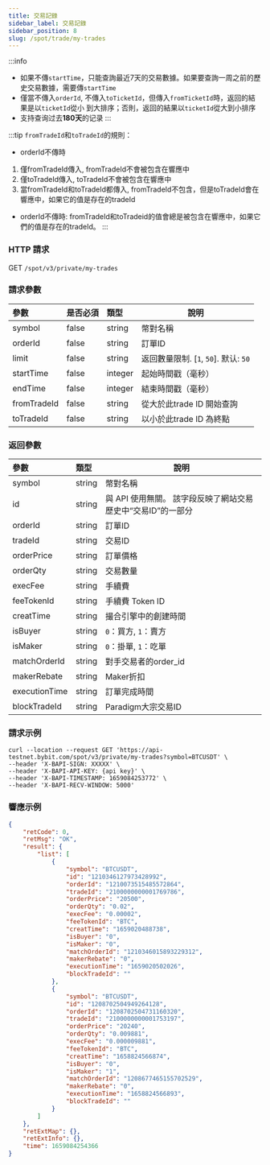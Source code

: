 ```yaml
---
title: 交易記錄
sidebar_label: 交易記錄
sidebar_position: 8
slug: /spot/trade/my-trades
---
```


:::info
* 如果不傳`startTime`，只能查詢最近7天的交易數據。如果要查詢一周之前的歷史交易數據，需要傳`startTime`
* 僅當不傳入<code>orderId</code>, 不傳入<code>toTicketId</code>，但傳入<code>fromTicketId</code>時，返回的結果是以<code>ticketId</code>從小
到大排序；否則，返回的結果以<code>ticketId</code>從大到小排序
* 支持查询过去**180天**的记录
:::

:::tip
`fromTradeId`和`toTradeId`的規則：
* orderId不傳時
1. 僅fromTradeId傳入, fromTradeId不會被包含在響應中
2. 僅toTradeId傳入, toTradeId不會被包含在響應中
3. 當fromTradeId和toTradeId都傳入, fromTradeId不包含，但是toTradeId會在響應中，如果它的值是存在的tradeId
* orderId不傳時: fromTradeId和toTradeid的值會總是被包含在響應中，如果它們的值是存在的tradeId。
:::

### HTTP 請求
GET <code>/spot/v3/private/my-trades</code>

### 請求參數
| 參數 | 是否必須 | 類型 | 說明|
|:----- |:-------|:-----|------ |
| symbol               | false               | string          | 幣對名稱 |
| orderId              | false               | string          | 訂單ID |
| limit                | false               | string          | 返回數量限制. [`1`, `50`]. 默认: `50` |
| startTime            | false               | integer         | 起始時間戳（毫秒） |
| endTime              | false               | integer         | 結束時間戳（毫秒） |
| fromTradeId          | false               | string          | 從大於此trade ID 開始查詢 |
| toTradeId            | false               | string          | 以小於此trade ID 為終點 |

### 返回參數
| 參數 | 類型 | 說明|
|:----- |:-----|----- |
| symbol                | string          | 幣對名稱 |
| id                    | string          | 與 API 使用無關。 該字段反映了網站交易歷史中“交易ID”的一部分 |
| orderId               | string          | 訂單ID |
| tradeId               | string          | 交易ID |
| orderPrice            | string          | 訂單價格 |
| orderQty              | string          | 交易數量 |
| execFee               | string          | 手續費 |
| feeTokenId            | string          | 手續費 Token ID |
| creatTime             | string          | 撮合引擎中的創建時間 |
| isBuyer               | string          | <code>0</code>：買方, <code>1</code>：賣方 |
| isMaker               | string          | <code>0</code>：掛單, <code>1</code>：吃單 |
| matchOrderId          | string          | 對手交易者的order_id |
| makerRebate           | string          | Maker折扣 |
| executionTime         | string          | 訂單完成時間 |
| blockTradeId         | string          | Paradigm大宗交易ID |

### 請求示例

```http
curl --location --request GET 'https://api-testnet.bybit.com/spot/v3/private/my-trades?symbol=BTCUSDT' \
--header 'X-BAPI-SIGN: XXXXX' \
--header 'X-BAPI-API-KEY: {api key}' \
--header 'X-BAPI-TIMESTAMP: 1659084253772' \
--header 'X-BAPI-RECV-WINDOW: 5000'
```

### 響應示例

```json
{
    "retCode": 0,
    "retMsg": "OK",
    "result": {
        "list": [
            {
                "symbol": "BTCUSDT",
                "id": "1210346127973428992",
                "orderId": "1210073515485572864",
                "tradeId": "2100000000001769786",
                "orderPrice": "20500",
                "orderQty": "0.02",
                "execFee": "0.00002",
                "feeTokenId": "BTC",
                "creatTime": "1659020488738",
                "isBuyer": "0",
                "isMaker": "0",
                "matchOrderId": "1210346015893229312",
                "makerRebate": "0",
                "executionTime": "1659020502026",
                "blockTradeId": ""
            },
            {
                "symbol": "BTCUSDT",
                "id": "1208702504949264128",
                "orderId": "1208702504731160320",
                "tradeId": "2100000000001753197",
                "orderPrice": "20240",
                "orderQty": "0.009881",
                "execFee": "0.000009881",
                "feeTokenId": "BTC",
                "creatTime": "1658824566874",
                "isBuyer": "0",
                "isMaker": "1",
                "matchOrderId": "1208677465155702529",
                "makerRebate": "0",
                "executionTime": "1658824566893",
                "blockTradeId": ""
            }
        ]
    },
    "retExtMap": {},
    "retExtInfo": {},
    "time": 1659084254366
}
```

